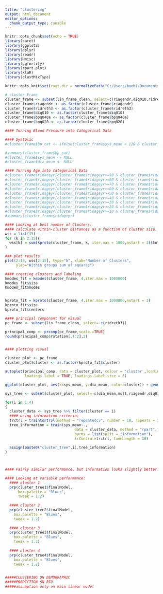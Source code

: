 ---
title: "clustering"
output: html_document
editor_options: 
  chunk_output_type: console
---

```{r setup, include=FALSE}
knitr::opts_chunk$set(echo = TRUE)
library(caret) 
library(ggplot2)
library(dplyr)
library(readr)
library(Hmisc)
library(ggfortify)
library(rpart.plot)
library(klaR)
library(clustMixType)

knitr::opts_knit$set(root.dir = normalizePath("C:/Users/buehl/Documents/classes/senior-research"))
```

```{r}
# cluster Frame 
cluster_frame <- subset(lin_frame_clean, select=c(riagendr,diq010,ridreth3,ridageyr,bpq040a, bpq020))
cluster_frame$riagendr <- as.factor(cluster_frame$riagendr)
cluster_frame$ridreth3 <- as.factor(cluster_frame$ridreth3)
cluster_frame$diq010 <- as.factor(cluster_frame$diq010)
cluster_frame$bpq040a <- as.factor(cluster_frame$bpq040a)
cluster_frame$bpq020 <- as.factor(cluster_frame$bpq020)

#### Turning Blood Pressure into Categorical Data

#### Systolic
#cluster_frame$bp_cat <- ifelse(cluster_frame$sys_mean < 120 & cluster_frame$dia_mean < 80, 1 , ifelse(cluster_frame$sys_mean > 120 & cluster_frame$sys_mean < 129 & cluster_frame$dia_mean < 80, 2, ifelse(cluster_frame$sys_mean > 130 & cluster_frame$sys_mean < 139 | cluster_frame$dia_mean > 80 & cluster_frame$dia_mean < 89, 3, ifelse(cluster_frame$sys_mean >= 140 | cluster_frame$dia_mean >= 90, 4,0))))

#summary(cluster_frame$bp_cat)
#cluster_frame$sys_mean <- NULL 
#cluster_frame$dia_mean <- NULL 

#### Turning Age into categorical Data
#cluster_frame$ridageyr[cluster_frame$ridageyr>=90 & cluster_frame$ridageyr<=99] <- 9
#cluster_frame$ridageyr[cluster_frame$ridageyr>=80 & cluster_frame$ridageyr<=89] <- 8
#cluster_frame$ridageyr[cluster_frame$ridageyr>=70 & cluster_frame$ridageyr<=79] <- 7
#cluster_frame$ridageyr[cluster_frame$ridageyr>=60 & cluster_frame$ridageyr<=69] <- 6
#cluster_frame$ridageyr[cluster_frame$ridageyr>=50 & cluster_frame$ridageyr<=59] <- 5
#cluster_frame$ridageyr[cluster_frame$ridageyr>=40 & cluster_frame$ridageyr<=49] <- 4
#cluster_frame$ridageyr[cluster_frame$ridageyr>=30 & cluster_frame$ridageyr<=39] <- 3
#cluster_frame$ridageyr[cluster_frame$ridageyr>=20 & cluster_frame$ridageyr<=29] <- 2
#cluster_frame$ridageyr[cluster_frame$ridageyr>=10 & cluster_frame$ridageyr<=19] <- 1
#summary(cluster_frame$ridageyr)

```

```{r}
#### Looking at best number of Clusters:
#### calculate within-cluster distances as a function of cluster size. This will help determine best number of clusters
wss = list(15)
for (k in 2:15){ 
  wss[k] = sum(kproto(cluster_frame, k, iter.max = 1000,nstart = 3)$tot.withinss)
}

### plot results 
plot(2:15, wss[2:15], type="b", xlab="Number of Clusters",
     ylab="Within groups sum of squares")
```


```{r}
#### creating clusters and labeling 
kmodes_fit = kmodes(cluster_frame, 4,iter.max = 1000000)
kmodes_fit$size
kmodes_fit$modes


kproto_fit = kproto(cluster_frame, 4,iter.max = 1000000,nstart = 3)
kproto_fit$size
kproto_fit$centers

```



```{r}

#### principal componant for visual 
pc_frame <- subset(lin_frame_clean, select=-c(ridreth3))

principal_comp <- prcomp(pc_frame,scale.=TRUE)
round(principal_comp$rotation[,1:2],2) 


#### plotting visual 

cluster_plot <- pc_frame
cluster_plot$cluster <- as.factor(kproto_fit$cluster)

autoplot(principal_comp, data = cluster_plot, colour = 'cluster',loadings = TRUE, loadings.colour = 'blue',
         loadings.label = TRUE, loadings.label.size = 3)

ggplot(cluster_plot, aes(x=sys_mean, y=dia_mean, color=cluster)) + geom_point()
```




```{r}

sys_tree <- subset(cluster_plot, select=-c(dia_mean,mult,riagendr,diq010,mult,asian,black,white,hispanic,ridageyr,bpq040a, bpq020))

for(i in 1:4)
{
  cluster_data <- sys_tree %>% filter(cluster == i)
  #### using information criteria:
  trctrl = trainControl(method = "repeatedcv", number = 10, repeats = 3)
  tree_information = train(sys_mean~., 
                                data = cluster_data, method = "rpart", 
                                parms = list(split = "information"), 
                                trControl=trctrl, tuneLength = 10)
  
  assign(paste0("cluster_tree",i),tree_information)  
}



#### Fairly similar performance, but information looks slightly better. 

#### Looking at variable performance: 
  #### cluster 1 
  prp(cluster_tree1$finalModel, 
      box.palette = "Blues", 
      tweak = 1.2)
  
  #### cluster 2 
  prp(cluster_tree2$finalModel, 
    box.palette = "Blues", 
    tweak = 1.2)
  
  #### cluster 3 
  prp(cluster_tree3$finalModel, 
    box.palette = "Blues", 
    tweak = 1.2)
  
  #### cluster 4 
  prp(cluster_tree4$finalModel, 
    box.palette = "Blues", 
    tweak = 1.2)

  
#####CLUSTERING ON DEMOGRAPHIC 
#####PREDICTION ON BIO 
#####assumption only on main linear model 
  
  




```

